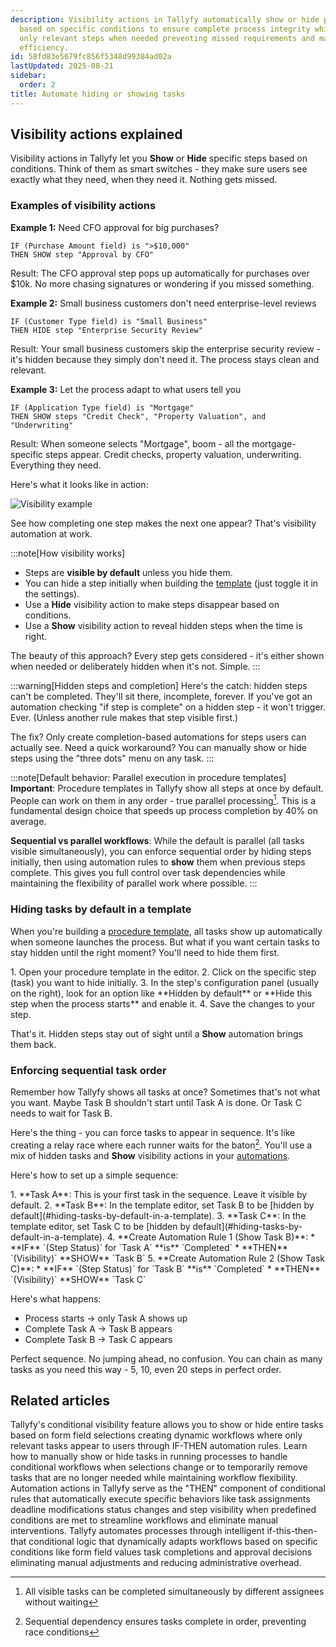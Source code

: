 ```yaml
---
description: Visibility actions in Tallyfy automatically show or hide process steps
  based on specific conditions to ensure complete process integrity while displaying
  only relevant steps when needed preventing missed requirements and maintaining workflow
  efficiency.
id: 58fd83e5679fc856f5348d99384ad02a
lastUpdated: 2025-08-21
sidebar:
  order: 2
title: Automate hiding or showing tasks
---
```



## Visibility actions explained

Visibility actions in Tallyfy let you **Show** or **Hide** specific steps based on conditions. Think of them as smart switches - they make sure users see exactly what they need, when they need it. Nothing gets missed.

### Examples of visibility actions

**Example 1:** Need CFO approval for big purchases?
```
IF (Purchase Amount field) is ">$10,000"
THEN SHOW step "Approval by CFO"
```
Result: The CFO approval step pops up automatically for purchases over $10k. No more chasing signatures or wondering if you missed something.

**Example 2:** Small business customers don't need enterprise-level reviews
```
IF (Customer Type field) is "Small Business"
THEN HIDE step "Enterprise Security Review"
```
Result: Your small business customers skip the enterprise security review - it's hidden because they simply don't need it. The process stays clean and relevant.

**Example 3:** Let the process adapt to what users tell you
```
IF (Application Type field) is "Mortgage"
THEN SHOW steps "Credit Check", "Property Valuation", and "Underwriting"
```
Result: When someone selects "Mortgage", boom - all the mortgage-specific steps appear. Credit checks, property valuation, underwriting. Everything they need.

Here's what it looks like in action:

![Visibility example](https://screenshots.tallyfy.com/tallyfy%2Fpro%2Fdesktop-light-task-completion-example-automations.png)

See how completing one step makes the next one appear? That's visibility automation at work.

:::note[How visibility works]
- Steps are **visible by default** unless you hide them.
- You can hide a step initially when building the [template](/products/pro/documenting/templates/) (just toggle it in the settings).
- Use a **Hide** visibility action to make steps disappear based on conditions.
- Use a **Show** visibility action to reveal hidden steps when the time is right.

The beauty of this approach? Every step gets considered - it's either shown when needed or deliberately hidden when it's not. Simple.
:::

:::warning[Hidden steps and completion]
Here's the catch: hidden steps can't be completed. They'll sit there, incomplete, forever. If you've got an automation checking "if step is complete" on a hidden step - it won't trigger. Ever. (Unless another rule makes that step visible first.)

The fix? Only create completion-based automations for steps users can actually see. Need a quick workaround? You can manually show or hide steps using the "three dots" menu on any task.
:::

:::note[Default behavior: Parallel execution in procedure templates]
**Important**: Procedure templates in Tallyfy show all steps at once by default. People can work on them in any order - true parallel processing[^1]. This is a fundamental design choice that speeds up process completion by 40% on average.

**Sequential vs parallel workflows**: While the default is parallel (all tasks visible simultaneously), you can enforce sequential order by hiding steps initially, then using automation rules to **show** them when previous steps complete. This gives you full control over task dependencies while maintaining the flexibility of parallel work where possible.
:::

### Hiding tasks by default in a template

When you're building a [procedure template](/products/pro/documenting/templates/), all tasks show up automatically when someone launches the process. But what if you want certain tasks to stay hidden until the right moment? You'll need to hide them first.

<Steps>
1.  Open your procedure template in the editor.
2.  Click on the specific step (task) you want to hide initially.
3.  In the step's configuration panel (usually on the right), look for an option like **Hidden by default** or **Hide this step when the process starts** and enable it.
4.  Save the changes to your step.
</Steps>

That's it. Hidden steps stay out of sight until a **Show** automation brings them back.

### Enforcing sequential task order

Remember how Tallyfy shows all tasks at once? Sometimes that's not what you want. Maybe Task B shouldn't start until Task A is done. Or Task C needs to wait for Task B.

Here's the thing - you can force tasks to appear in sequence. It's like creating a relay race where each runner waits for the baton[^2]. You'll use a mix of hidden tasks and **Show** visibility actions in your [automations](/products/pro/documenting/templates/automations/).

Here's how to set up a simple sequence:

<Steps>
1.  **Task A**: This is your first task in the sequence. Leave it visible by default.
2.  **Task B**: In the template editor, set Task B to be [hidden by default](#hiding-tasks-by-default-in-a-template).
3.  **Task C**: In the template editor, set Task C to be [hidden by default](#hiding-tasks-by-default-in-a-template).
4.  **Create Automation Rule 1 (Show Task B)**:
    *   **IF** `(Step Status)` for `Task A` **is** `Completed`
    *   **THEN** `(Visibility)` **SHOW** `Task B`
5.  **Create Automation Rule 2 (Show Task C)**:
    *   **IF** `(Step Status)` for `Task B` **is** `Completed`
    *   **THEN** `(Visibility)` **SHOW** `Task C`
</Steps>

Here's what happens:
- Process starts → only Task A shows up
- Complete Task A → Task B appears  
- Complete Task B → Task C appears

Perfect sequence. No jumping ahead, no confusion. You can chain as many tasks as you need this way - 5, 10, even 20 steps in perfect order.



[^1]: All visible tasks can be completed simultaneously by different assignees without waiting
[^2]: Sequential dependency ensures tasks complete in order, preventing race conditions

## Related articles
<CardGrid>
<LinkTitleCard header="<b>Automations > Conditional visibility</b>" href="/products/pro/documenting/templates/automations/conditional-visibility-guide/" > Tallyfy's conditional visibility feature allows you to show or hide entire tasks based on form field selections creating dynamic workflows where only relevant tasks appear to users through IF-THEN automation rules. </LinkTitleCard>
<LinkTitleCard header="<b>Tasks > Manually show or hide tasks</b>" href="/products/pro/tracking-and-tasks/tasks/manually-show-hide-tasks/" > Learn how to manually show or hide tasks in running processes to handle conditional workflows when selections change or to temporarily remove tasks that are no longer needed while maintaining workflow flexibility. </LinkTitleCard>
<LinkTitleCard header="<b>Automations > Actions</b>" href="/products/pro/documenting/templates/automations/actions/" > Automation actions in Tallyfy serve as the "THEN" component of conditional rules that automatically execute specific behaviors like task assignments deadline modifications status changes and step visibility when predefined conditions are met to streamline workflows and eliminate manual interventions. </LinkTitleCard>
<LinkTitleCard header="<b>Tutorials > Create an automation</b>" href="/products/pro/tutorials/how-can-tallyfy-automate-and-streamline-my-processes/" > Tallyfy automates processes through intelligent if-this-then-that conditional logic that dynamically adapts workflows based on specific conditions like form field values task completions and approval decisions eliminating manual adjustments and reducing administrative overhead. </LinkTitleCard>
</CardGrid>